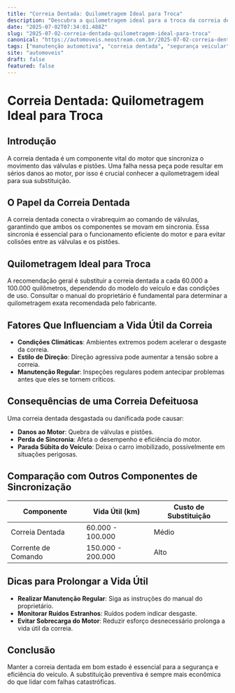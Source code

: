 ```yaml
---
title: "Correia Dentada: Quilometragem Ideal para Troca"
description: "Descubra a quilometragem ideal para a troca da correia dentada, suas funções e como ela impacta na segurança e eficiência do seu veículo."
date: "2025-07-02T07:34:01.488Z"
slug: "2025-07-02-correia-dentada-quilometragem-ideal-para-troca"
canonical: "https://automoveis.neostream.com.br/2025-07-02-correia-dentada-quilometragem-ideal-para-troca"
tags: ["manutenção automotiva", "correia dentada", "segurança veicular", "quilometragem", "eficiência automotiva"]
site: "automoveis"
draft: false
featured: false
---
```


# Correia Dentada: Quilometragem Ideal para Troca

## Introdução
A correia dentada é um componente vital do motor que sincroniza o movimento das válvulas e pistões. Uma falha nessa peça pode resultar em sérios danos ao motor, por isso é crucial conhecer a quilometragem ideal para sua substituição.

## O Papel da Correia Dentada
A correia dentada conecta o virabrequim ao comando de válvulas, garantindo que ambos os componentes se movam em sincronia. Essa sincronia é essencial para o funcionamento eficiente do motor e para evitar colisões entre as válvulas e os pistões.

## Quilometragem Ideal para Troca
A recomendação geral é substituir a correia dentada a cada 60.000 a 100.000 quilômetros, dependendo do modelo do veículo e das condições de uso. Consultar o manual do proprietário é fundamental para determinar a quilometragem exata recomendada pelo fabricante.

## Fatores Que Influenciam a Vida Útil da Correia
- **Condições Climáticas**: Ambientes extremos podem acelerar o desgaste da correia.
- **Estilo de Direção**: Direção agressiva pode aumentar a tensão sobre a correia.
- **Manutenção Regular**: Inspeções regulares podem antecipar problemas antes que eles se tornem críticos.

## Consequências de uma Correia Defeituosa
Uma correia dentada desgastada ou danificada pode causar:
- **Danos ao Motor**: Quebra de válvulas e pistões.
- **Perda de Sincronia**: Afeta o desempenho e eficiência do motor.
- **Parada Súbita do Veículo**: Deixa o carro imobilizado, possivelmente em situações perigosas.

## Comparação com Outros Componentes de Sincronização
| Componente         | Vida Útil (km)       | Custo de Substituição |
|--------------------|----------------------|-----------------------|
| Correia Dentada    | 60.000 - 100.000     | Médio                 |
| Corrente de Comando| 150.000 - 200.000    | Alto                  |

## Dicas para Prolongar a Vida Útil
- **Realizar Manutenção Regular**: Siga as instruções do manual do proprietário.
- **Monitorar Ruídos Estranhos**: Ruídos podem indicar desgaste.
- **Evitar Sobrecarga do Motor**: Reduzir esforço desnecessário prolonga a vida útil da correia.

## Conclusão
Manter a correia dentada em bom estado é essencial para a segurança e eficiência do veículo. A substituição preventiva é sempre mais econômica do que lidar com falhas catastróficas.